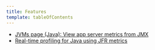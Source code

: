 ```yaml
---
title: Features
template: tableOfContents
---
```


* [JVMs page (Java): View app server metrics from JMX](/docs/agents/java-agent/features/jvms-page-java-view-app-server-metrics-jmx)
* [Real-time profiling for Java using JFR metrics](/docs/agents/java-agent/features/real-time-profiling-java-using-jfr-metrics)
